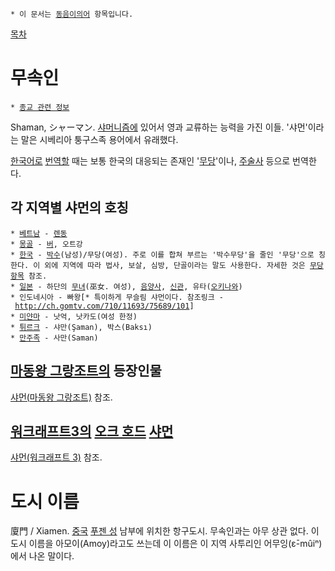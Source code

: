  * 이 문서는 [[동음이의어]] 항목입니다.

[[목차]]
= 무속인 = 
 * [[종교 관련 정보]]
Shaman, シャーマン. [[샤머니즘]]에 있어서 영과 교류하는 능력을 가진 이들. '샤먼'이라는 말은 시베리아 퉁구스족 용어에서 유래했다.

[[한국어]]로 [[번역]]할 때는 보통 한국의 대응되는 존재인 '[[무당]]'이나, [[주술사]] 등으로 번역한다.

== 각 지역별 샤먼의 호칭 ==
 * [[베트남]] - [[렌동]]
 * [[몽골]] - [[버]], 오트강
 * [[한국]] - [[박수]](남성)/무당(여성). 주로 이를 합쳐 부르는 '박수무당'을 줄인 '무당'으로 칭한다. 이 외에 지역에 따라 법사, 보살, 심방, 단골이라는 말도 사용한다. 자세한 것은 [[무당]]항목 참조.
 * [[일본]] - 하단의 [[무녀]](巫女. 여성), [[음양사]], [[신관]], 유타([[오키나와]])
 * 인도네시아 - 빠왕[* 특이하게 무슬림 샤먼이다. 참조링크 - http://ch.gomtv.com/710/11693/75689/101]
 * [[미얀마]] - 낫억, 낫카도(여성 한정)
 * [[튀르크]] - 샤만(Şaman), 박스(Baksı)
 * [[만주족]] - 사만(Saman)

== [[마동왕 그랑조트]]의 등장인물 ==
[[샤먼(마동왕 그랑조트)]] 참조.

== [[워크래프트3]]의 [[오크 호드]] [[샤먼(워크래프트 3)|샤먼]] ==
[[샤먼(워크래프트 3)]] 참조.

= 도시 이름 =
廈門 / Xiamen. [[중국]] [[푸젠 성(중화인민공화국)|푸젠 성]] 남부에 위치한 항구도시. 무속인과는 아무 상관 없다. 이 도시 이름을 아모이(Amoy)라고도 쓰는데 이 이름은 이 지역 사투리인 어무잉(ε̄-mûiⁿ)에서 나온 말이다.
 
